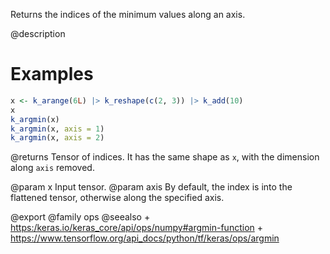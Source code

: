 Returns the indices of the minimum values along an axis.

@description

# Examples
```r
x <- k_arange(6L) |> k_reshape(c(2, 3)) |> k_add(10)
x
k_argmin(x)
k_argmin(x, axis = 1)
k_argmin(x, axis = 2)
```

@returns
Tensor of indices. It has the same shape as `x`, with the dimension
along `axis` removed.

@param x Input tensor.
@param axis By default, the index is into the flattened tensor, otherwise
    along the specified axis.

@export
@family ops
@seealso
+ <https:/keras.io/keras_core/api/ops/numpy#argmin-function>
+ <https://www.tensorflow.org/api_docs/python/tf/keras/ops/argmin>
